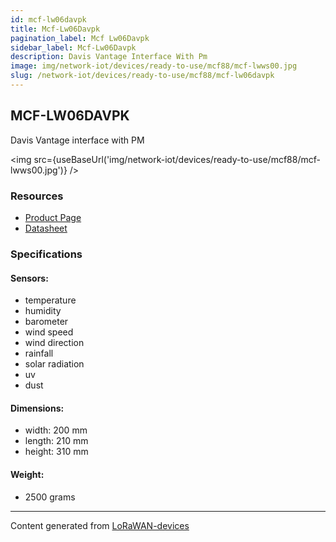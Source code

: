 ```yaml
---
id: mcf-lw06davpk
title: Mcf-Lw06Davpk
pagination_label: Mcf Lw06Davpk
sidebar_label: Mcf-Lw06Davpk
description: Davis Vantage Interface With Pm
image: img/network-iot/devices/ready-to-use/mcf88/mcf-lwws00.jpg
slug: /network-iot/devices/ready-to-use/mcf88/mcf-lw06davpk
---
```



<LegacyContentBanner />

## MCF-LW06DAVPK

Davis Vantage interface with PM

<img src={useBaseUrl('img/network-iot/devices/ready-to-use/mcf88/mcf-lwws00.jpg')} />

### Resources

- [Product Page](https://www.mcf88.it/prodotto/mcf-lw06davk/)
- [Datasheet](https://www.mcf88.it/wp-content/uploads/2020/07/MCF-LWWS06DAVK_DAVKP.pdf)

### Specifications

#### Sensors:

- temperature
- humidity
- barometer
- wind speed
- wind direction
- rainfall
- solar radiation
- uv
- dust

#### Dimensions:

- width: 200 mm
- length: 210 mm
- height: 310 mm

#### Weight:

- 2500 grams

---

Content generated from [LoRaWAN-devices](https://github.com/TheThingsNetwork/lorawan-devices)
